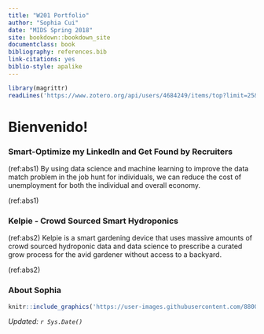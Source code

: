 ```yaml
---
title: "W201 Portfolio"
author: "Sophia Cui"
date: "MIDS Spring 2018"
site: bookdown::bookdown_site
documentclass: book
bibliography: references.bib
link-citations: yes
biblio-style: apalike
---
```


<!-- This won't be displayed but it will initialize your R session. Add any R libraries you need here. -->
```r
library(magrittr)
readLines('https://www.zotero.org/api/users/4684249/items/top?limit=25&format=bibtex&key=slAzDDCc7LkCcpCEYM7XDkM3&v=1') %>% writeLines('references.bib')
```


# Bienvenido! {-}


### Smart-Optimize my LinkedIn and Get Found by Recruiters {#abstract1}
<!-- Had to change your cross-references here since they shouldn't be duplicated with the main article -->

(ref:abs1) By using data science and machine learning to improve the data match problem in the job hunt for individuals, we can reduce the cost of unemployment for both the individual and overall economy.

(ref:abs1)

### Kelpie - Crowd Sourced Smart Hydroponics {#abstract2}

(ref:abs2) Kelpie is a smart gardening device that uses massive amounts of crowd sourced hydroponic data and data science to prescribe a curated grow process for the avid gardener without access to a backyard. 

(ref:abs2)

### About Sophia {-}

```r
knitr::include_graphics('https://user-images.githubusercontent.com/880015/37258586-523369a2-2537-11e8-9952-fa05cc3316de.png')
```

*Updated: `r Sys.Date()`*
